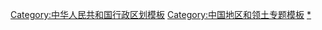 {{Navbox
|name = 云南主题
|state = {{{state<includeonly>|collapsed</includeonly>}}}
|title = [[云南省|云南]]主题
|bodyclass = hlist
|above = [[中华人民共和国省会列表|省会]]：'''[[昆明市]]'''

|group1=[[云南历史|历史]]
|list1=
*[[云南的名称|名称]]
*[[云南的古人类|古人类]]
*[[云南石器时代|石器时代]]
*[[云南青铜时代|青铜时代]]
*[[滇国]]
*[[西南夷]]
*[[寧州]]
*[[南宁州 (云南)|南宁州]]
*[[南诏]]
*[[大理国]]
*[[云南等处行中书省|云南行省（元）]]
*[[雲南等處承宣布政使司|云南布政司（明）]]
*[[云南省 (清)]]
*[[雲南省 (中華民國)]]

|group2=[[云南地理|地理]]
|list2=
*[[云南地貌|地貌]]
*[[云南地质|地质]]
*[[云南河流列表|河流]]
*[[云南湖泊列表|湖泊]]
*[[云南山脉山峰列表|山脉与山峰]]
*[[云南气候|气候]]
*[[云南植物|植物]]
*[[云南动物|动物]]
*[[云南矿产|矿产]]
*[[云南自然灾害|自然灾害]]

|group3=[[云南政治|政治]]
|list3=
*[[中国共产党云南省委员会|省委]]
*[[云南省人民政府|政府]]
*[[云南省人民代表大会|人大]]
*[[中国人民政治协商会议云南省委员会|政协]]
*[[云南行政长官列表|行政长官]]
*[[云南省县级行政区列表|县市列表]]
*[[云南省乡级以上行政区列表|乡镇列表]]
*[[云南行政区划史|行政区划史]]
*[[云南省友好城市或姐妹城市列表|友好城市]]

|group4=[[云南经济|经济]] 
|list4=
*[[云南经济史|经济史]]
*[[云南金融史|金融史]]
*[[云南货币史|货币史]]
*[[云南省地区生产总值|GDP]]
*[[云南农业|农业]]
*[[云南工业|工业]]
*[[云南第三产业|第三产业]]
*[[云南旅游|旅游]]

|group5=[[云南文化|文化]]
|list5=
*[[云南宗教|宗教]]
*[[云南语言|语言]]
*[[云南文学|文学]]
*[[云南艺术|艺术]]
*[[云南体育|体育]]
*[[云南节庆|节庆]]
*[[石屏話]]
*[[建水話]]

|group6=社会
|list6=
*[[云南人口|人口]]
*[[云南民族|民族]]
*[[云南教育|教育]]
*[[云南医疗|医疗]]
*[[云南媒体|媒体]]
*[[云南邮政|邮政]]
*[[云南电信|电信]]

|group7=[[云南交通|交通]]
|list7=
*[[云南公路史|公路史]]
*[[云南省道|省道]]
*[[云南高速公路|高速公路]]
*[[云南省机场列表|机场]]
*[[云南省铁路运输|铁路]]
*[[云南水运|水运]]

|below = 
* {{icon|category}} '''[[:Category:云南|分类]]'''
* {{Icon|Commons}} '''[[commons:Category:Yunnan|共享资源]]'''
}}<noinclude>
{{collapsible option|state=collapsed}}
[[Category:中华人民共和国行政区划模板]]
[[Category:中国地区和领土专题模板]]
[[Category:云南模板|*]]
</noinclude>